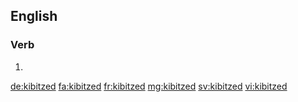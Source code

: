 ==English==

===Verb===
{{head|en|verb form}}

# {{en-past of|kibitz}}

[[de:kibitzed]]
[[fa:kibitzed]]
[[fr:kibitzed]]
[[mg:kibitzed]]
[[sv:kibitzed]]
[[vi:kibitzed]]